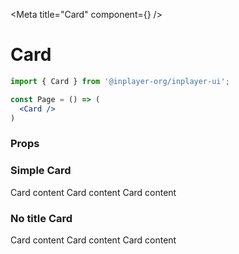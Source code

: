 
<Meta title="Card" component={<Card/>} />

# Card

```jsx
import { Card } from '@inplayer-org/inplayer-ui';

const Page = () => (
  <Card />
)
```

### Props
<Props of={Card}/>

### Simple Card
<Preview withSource="open">
  <Story name="simple card">
    <div>
        <Card title={'Card with title'} titleVariant="h2" style={{ width: 400 }}>
            <Typography variant="p">Card content</Typography>
            <Typography variant="p">Card content</Typography>
            <Typography variant="p">Card content</Typography>
        </Card>
    </div>
  </Story>
</Preview>

### No title Card
<Preview withSource="open">
  <Story name="only body">
    <div>
        <Card style={{ width: 400 }}>
            <Typography variant="p">Card content</Typography>
            <Typography variant="p">Card content</Typography>
            <Typography variant="p">Card content</Typography>
        </Card>
    </div>
  </Story>
</Preview>

